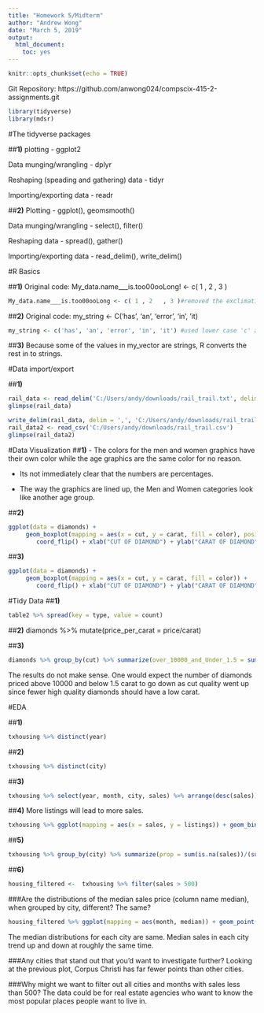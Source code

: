 ```yaml
---
title: "Homework 5/Midterm"
author: "Andrew Wong"
date: "March 5, 2019"
output: 
  html_document: 
    toc: yes
---
```


```r
knitr::opts_chunk$set(echo = TRUE)
```

Git Repository: https://github.com/anwong024/compscix-415-2-assignments.git

```r
library(tidyverse)
library(mdsr)
```
#The tidyverse packages

##**1)**
plotting - ggplot2

Data munging/wrangling - dplyr

Reshaping (speading and gathering) data - tidyr

Importing/exporting data - readr

##**2)**
Plotting - ggplot(), geomsmooth()

Data munging/wrangling - select(), filter()

Reshaping data - spread(), gather()

Importing/exporting data - read_delim(), write_delim()

#R Basics

##**1)**
Original code: My_data.name___is.too00ooLong! <- c( 1 , 2   , 3 )
```r
My_data.name___is.too00ooLong <- c( 1 , 2   , 3 )#removed the exclimation mark.
```


##**2)**
Original code: my_string <- C('has', 'an', 'error', 'in', 'it)
```r
my_string <- c('has', 'an', 'error', 'in', 'it') #used lower case 'c' and added quote to the final entry.
```

##**3)**
Because some of the values in my_vector are strings, R converts the rest in to strings.


#Data import/export

##**1)**
```r
rail_data <- read_delim('C:/Users/andy/downloads/rail_trail.txt', delim = '|')
glimpse(rail_data)

write_delim(rail_data, delim = ',', 'C:/Users/andy/downloads/rail_trail.csv')
rail_data2 <- read_csv('C:/Users/andy/downloads/rail_trail.csv')
glimpse(rail_data2)
```

#Data Visualization
##**1)**
- The colors for the men and women graphics have their own color while the age graphics are the same color for no reason.

- Its not immediately clear that the numbers are percentages.

- The way the graphics are lined up, the Men and Women categories look like another age group.

##**2)**

```r
ggplot(data = diamonds) + 
     geom_boxplot(mapping = aes(x = cut, y = carat, fill = color), position = "identity") +
        coord_flip() + xlab("CUT OF DIAMOND") + ylab("CARAT OF DIAMOND" )
```


##**3)**
```r
ggplot(data = diamonds) + 
     geom_boxplot(mapping = aes(x = cut, y = carat, fill = color)) +
        coord_flip() + xlab("CUT OF DIAMOND") + ylab("CARAT OF DIAMOND")
```

#Tidy Data
##**1)**
```r
table2 %>% spread(key = type, value = count)

```

##**2)**
diamonds %>% mutate(price_per_carat = price/carat)

##**3)**
```r
diamonds %>% group_by(cut) %>% summarize(over_10000_and_Under_1.5 = sum(price > 10000 & carat <1.5), prop = over_10000_and_Under_1.5/n())
```
The results do not make sense. One would expect the number of diamonds priced above 10000 and below 1.5 carat to go down as cut quality went up since fewer high quality diamonds should have a low carat.

#EDA

##**1)**
```r
txhousing %>% distinct(year)
```


##**2)**
```r
txhousing %>% distinct(city)
```

##**3)**
```r
txhousing %>% select(year, month, city, sales) %>% arrange(desc(sales))
```

##**4)**
More listings will lead to more sales.
```r
txhousing %>% ggplot(mapping = aes(x = sales, y = listings)) + geom_bin2d(na.rm = TRUE)
```

##**5)**
```r
txhousing %>% group_by(city) %>% summarize(prop = sum(is.na(sales))/(sum(is.na(sales)) + sum(!is.na(sales))))
```

##**6)**
```r
housing_filtered <-  txhousing %>% filter(sales > 500) 
```

###Are the distributions of the median sales price (column name median), when grouped by city, different? The same?
```r
housing_filtered %>% ggplot(mapping = aes(month, median)) + geom_point() + facet_wrap('city')
```

The median distributions for each city are same. Median sales in each city trend up and down at roughly the same time.

###Any cities that stand out that you’d want to investigate further?
Looking at the previous plot, Corpus Christi has far fewer points than other cities.

###Why might we want to filter out all cities and months with sales less than 500?
The data could be for real estate agencies who want to know the most popular places people want to live in.